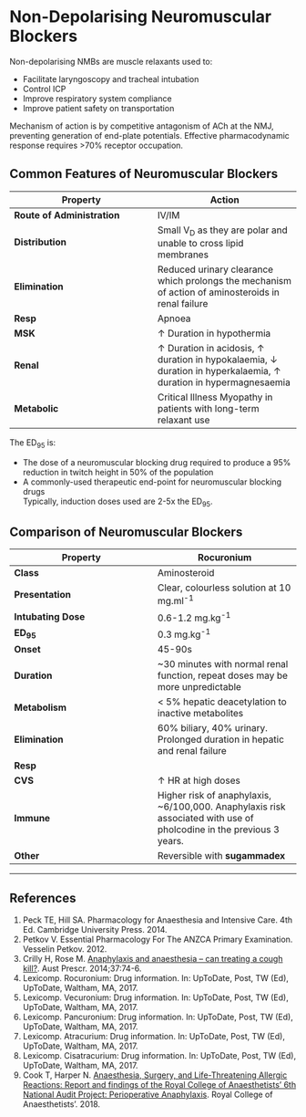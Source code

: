 # Non-Depolarising Neuromuscular Blockers


Non-depolarising NMBs are muscle relaxants used to:

*  Facilitate laryngoscopy and tracheal intubation
*  Control ICP
*  Improve respiratory system compliance
*  Improve patient safety on transportation

Mechanism of action is by competitive antagonism of ACh at the NMJ, preventing generation of end-plate potentials. Effective pharmacodynamic response requires >70% receptor occupation.

## Common Features of Neuromuscular Blockers

|Property|Action|
|--|--|
|**Route of Administration**| IV/IM|
|**Distribution**|Small V~D~ as they are polar and unable to cross lipid membranes|
|**Elimination**|Reduced urinary clearance which prolongs the mechanism of action of aminosteroids in renal failure
|**Resp**|Apnoea|
|**MSK**|↑ Duration in hypothermia|
|**Renal**|↑ Duration in acidosis, ↑ duration in hypokalaemia, ↓ duration in hyperkalaemia, ↑ duration in hypermagnesaemia|
|**Metabolic**|Critical Illness Myopathy in patients with long-term relaxant use|

The ED~95~ is:

* The dose of a neuromuscular blocking drug required to produce a 95% reduction in twitch height in 50% of the population
* A commonly-used therapeutic end-point for neuromuscular blocking drugs\
Typically, induction doses used are 2-5x the ED~95~.

## Comparison of Neuromuscular Blockers

|Property|Rocuronium|Vecuronium|Pancuronium|Atracurium|Cisatracurium|
|--|--|
|**Class**|Aminosteroid|Aminosteroid|Bis-quaternary aminosteroid|Benzylisoquinolinium derivative|Benzylisoquinolinium derivative|
|**Presentation**|Clear, colourless solution at 10 mg.ml^-1^ |10mg powder for reconstitution in water. Contains mannitol and NaOH.|Colourless solution at 2 mg.ml^-1^, which must be stored at 4°C|Colourless solution at 10mg.ml^1^, which should be stored at 4°C. Mixture of all ten extant diastereoisomers.|R-Cis, R'-Cis isomer of atracurium, which is 15% of atracurium by weight but provides 50% of its NMBD action. <br><br>Colourless solution at 2-5mg.ml^-1^, which should be stored at 4°C|
|**Intubating Dose**|0.6-1.2 mg.kg^-1^|0.1 mg.kg^-1^|0.05-0.1 mg.kg^-1^|0.5 mg.kg^-1^|0.15-0.2mg.kg^-1^|
|**ED~95~**|0.3 mg.kg^-1^|0.05 mg.kg^-1^|0.07 mg.kg^-1^|0.25 mg.kg^-1^|0.05 mg.kg^-1^|
|**Onset**|45-90s|90-120s|90-150s|90-120s|60-180s|
|**Duration**|~30 minutes with normal renal function, repeat doses may be more unpredictable|45-65 minutes|60-100 minutes|15-35 minutes|25-30 minutes|
|**Metabolism**|< 5%  hepatic deacetylation to inactive metabolites|20% hepatic deacetylation with weakly active metabolites|20% hepatic deacetylation with weakly active metabolites|60% by ester hydrolysis, with remainder by Hofmann elimination. <br><br>Metabolised to **laudanosine**, which causes seizures in high concentrations (relevant when administered by long infusion)|Hofmann elimination|
|**Elimination**|60% biliary, 40% urinary. Prolonged duration in hepatic and renal failure|70% biliary, 30% urinary|80% biliary, 20% urinary|||
|**Resp**||||Slight risk of bronchospasm with rapid injection|Slight risk of bronchospasm with rapid injection|
|**CVS**|↑ HR at high doses|**No** ↑ HR|↑ HR and MAP due to muscarinic antagonism|Risk of ↓ BP with rapid injection|Risk of ↓ BP with rapid injection|
|**Immune**|Higher risk of anaphylaxis, ~6/100,000. Anaphylaxis risk associated with use of pholcodine in the previous 3 years.|Notably no anaphylaxis recorded in NAP 6||Anaphylaxis ~ 4/100,000.||
|**Other**|Reversible with **sugammadex**|Reversible with **sugammadex**|||||

---
## References


1. Peck TE, Hill SA. Pharmacology for Anaesthesia and Intensive Care. 4th Ed. Cambridge University Press. 2014.\
2. Petkov V. Essential Pharmacology For The ANZCA Primary Examination. Vesselin Petkov. 2012.
3. Crilly H, Rose M. [Anaphylaxis and anaesthesia – can treating a cough kill?](https://www.nps.org.au/australian-prescriber/articles/anaphylaxis-and-anaesthesia-can-treating-a-cough-kill). Aust Prescr. 2014;37:74-6.
4. Lexicomp. Rocuronium: Drug information. In: UpToDate, Post, TW (Ed), UpToDate, Waltham, MA, 2017.
5. Lexicomp. Vecuronium: Drug information. In: UpToDate, Post, TW (Ed), UpToDate, Waltham, MA, 2017.
6. Lexicomp. Pancuronium: Drug information. In: UpToDate, Post, TW (Ed), UpToDate, Waltham, MA, 2017.
7. Lexicomp. Atracurium: Drug information. In: UpToDate, Post, TW (Ed), UpToDate, Waltham, MA, 2017.
8. Lexicomp. Cisatracurium: Drug information. In: UpToDate, Post, TW (Ed), UpToDate, Waltham, MA, 2017.
9. Cook T, Harper N. [Anaesthesia, Surgery, and Life-Threatening Allergic Reactions: Report and findings of the Royal College of Anaesthetists' 6th National Audit Project: Perioperative Anaphylaxis](https://niaa.org.uk/NAP6Report#pt). Royal College of Anaesthetists'. 2018.